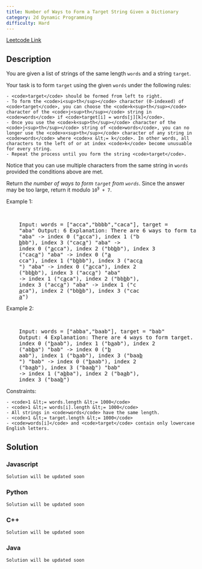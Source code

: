 ```yaml
---
title: Number of Ways to Form a Target String Given a Dictionary
category: 2d Dynamic Programming
difficulty: Hard
---
```


<Callout>

[Leetcode Link](https://leetcode.com/problems/number-of-ways-to-form-a-target-string-given-a-dictionary)

</Callout>

## Description

You are given a list of strings of the same length <code>words</code> and a string <code>target</code>.

Your task is to form <code>target</code> using the given <code>words</code> under the following rules:

    - <code>target</code> should be formed from left to right.
    - To form the <code>i<sup>th</sup></code> character (0-indexed) of <code>target</code>, you can choose the <code>k<sup>th</sup></code> character of the <code>j<sup>th</sup></code> string in <code>words</code> if <code>target[i] = words[j][k]</code>.
    - Once you use the <code>k<sup>th</sup></code> character of the <code>j<sup>th</sup></code> string of <code>words</code>, you can no longer use the <code>x<sup>th</sup></code> character of any string in <code>words</code> where <code>x &lt;= k</code>. In other words, all characters to the left of or at index <code>k</code> become unusuable for every string.
    - Repeat the process until you form the string <code>target</code>.

Notice that you can use multiple characters from the same string in <code>words</code> provided the conditions above are met.

Return _the number of ways to form <code>target</code> from <code>words</code>_. Since the answer may be too large, return it modulo <code>10<sup>9</sup> + 7</code>.

Example 1:

<br />
<pre className="overflow-x-auto">
	Input: words = [&quot;acca&quot;,&quot;bbbb&quot;,&quot;caca&quot;], target =
	&quot;aba&quot; Output: 6 Explanation: There are 6 ways to form target.
	&quot;aba&quot; -&gt; index 0 (&quot;<u>a</u>cca&quot;), index 1 (&quot;b
	<u>b</u>bb&quot;), index 3 (&quot;cac<u>a</u>&quot;) &quot;aba&quot; -&gt;
	index 0 (&quot;<u>a</u>cca&quot;), index 2 (&quot;bb<u>b</u>b&quot;), index 3
	(&quot;cac<u>a</u>&quot;) &quot;aba&quot; -&gt; index 0 (&quot;<u>a</u>
	cca&quot;), index 1 (&quot;b<u>b</u>bb&quot;), index 3 (&quot;acc<u>a</u>
	&quot;) &quot;aba&quot; -&gt; index 0 (&quot;<u>a</u>cca&quot;), index 2
	(&quot;bb<u>b</u>b&quot;), index 3 (&quot;acc<u>a</u>&quot;) &quot;aba&quot;
	-&gt; index 1 (&quot;c<u>a</u>ca&quot;), index 2 (&quot;bb<u>b</u>b&quot;),
	index 3 (&quot;acc<u>a</u>&quot;) &quot;aba&quot; -&gt; index 1 (&quot;c
	<u>a</u>ca&quot;), index 2 (&quot;bb<u>b</u>b&quot;), index 3 (&quot;cac
	<u>a</u>&quot;)
</pre>

Example 2:

<br />
<pre className="overflow-x-auto">
	Input: words = [&quot;abba&quot;,&quot;baab&quot;], target = &quot;bab&quot;
	Output: 4 Explanation: There are 4 ways to form target. &quot;bab&quot; -&gt;
	index 0 (&quot;<u>b</u>aab&quot;), index 1 (&quot;b<u>a</u>ab&quot;), index 2
	(&quot;ab<u>b</u>a&quot;) &quot;bab&quot; -&gt; index 0 (&quot;<u>b</u>
	aab&quot;), index 1 (&quot;b<u>a</u>ab&quot;), index 3 (&quot;baa<u>b</u>
	&quot;) &quot;bab&quot; -&gt; index 0 (&quot;<u>b</u>aab&quot;), index 2
	(&quot;ba<u>a</u>b&quot;), index 3 (&quot;baa<u>b</u>&quot;) &quot;bab&quot;
	-&gt; index 1 (&quot;a<u>b</u>ba&quot;), index 2 (&quot;ba<u>a</u>b&quot;),
	index 3 (&quot;baa<u>b</u>&quot;)
</pre>

Constraints:

    - <code>1 &lt;= words.length &lt;= 1000</code>
    - <code>1 &lt;= words[i].length &lt;= 1000</code>
    - All strings in <code>words</code> have the same length.
    - <code>1 &lt;= target.length &lt;= 1000</code>
    - <code>words[i]</code> and <code>target</code> contain only lowercase English letters.

## Solution

### Javascript

```javascript
Solution will be updated soon
```

### Python

```python
Solution will be updated soon
```

### C++

```cpp
Solution will be updated soon
```

### Java

```java
Solution will be updated soon
```
